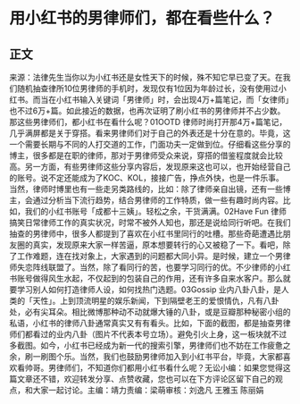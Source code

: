# 用小红书的男律师们，都在看些什么？
## 正文
来源：法律先生当你以为小红书还是女性天下的时候，殊不知它早已变了天。在我们随机抽查律所10位男律师的手机时，发现仅有1位因为年龄过长，没有使用过小红书。而当在小红书输入关键词「男律师」时，会出现4万+篇笔记，而「女律师」也不过6万+篇。如此接近的数据，也再次证明了刷小红书的男律师并不占少数。那这些男律师们，都小红书在看什么呢？01OOTD 律师时尚打开那4万+篇笔记，几乎满屏都是关于穿搭。看来男律师们对于自己的外表还是十分在意的。毕竟，这一个需要长期与不同的人打交道的工作，门面功夫一定做到位。仔细看这些分享的博主，很多都是在职的律师，那对于男律师受众来说，穿搭的借鉴程度就会比较高。另一方面，有些男律师这些分享内容后，发现原来这也可以，也开始经营自己的账号。说不定还能成为了KOC、KOL，接接广告，挣点外快，也是一件乐事。当然，律师时博里也有一些走另类路线的，比如：除了律师亲自出镜，还有一些博主，会通过分析当下流行趋势，结合男律师的工作特质，做一些有趣时尚内容。比如，我们的小红书账号「成都十三姨」。轻松之余，干货满满。02Have Fun 律师搞笑日常律师工作的真实状况，时常不被外人知也，那还是说给同行听吧。在我们抽查的男律师中，很多人都提到了喜欢在小红书里同行的吐槽。那些奇葩遭遇比朋友圈的真实，发现原来大家一样苦逼，原本想要转行的心又被稳了一下。看吧，除了工作难题，连在找对象上，大家遇到的问题都大同小异。是时候，建立一个男律师失恋阵线联盟了。当然，除了看同行的苦，也要学习同行的优。不少律师的小红书账号做得风生水起，不仅起到的包装自己的作用，还有许多自来水客户。那么就要学习别人如何打造律师人设，如何找热门选题。03Gossip 业内八卦八卦，是人类的「天性」。上到顶流明星的娱乐新闻，下到隔壁老王的爱恨情仇，凡有八卦处，必有尖耳朵。相比微博那种动不动就爆大锤的八卦，或是豆瓣那种秘密小组的私语，小红书的律师八卦通常真实又有有看头。比如，下面的截图，都是抽查男律师们都看过的业内八卦（图片不代表本号立场）。避免引火上身，这一板块就不过多截图。如今，小红书已经成为新一代的搜索引擎，男律师们也不妨在工作疲惫之余，刷一刷图个乐。当然，我们也鼓励男律师加入到小红书平台，毕竟，大家都喜欢看帅哥。男律师们，不知道你们都用小红书看什么呢？无讼小编：如果您觉得这篇文章还不错，欢迎转发分享、点赞收藏，您也可以在下方评论区留下自己的观点，和大家一起讨论。主编：靖力责编：梁萌审核：刘逸凡 王雅玉 陈丽娟